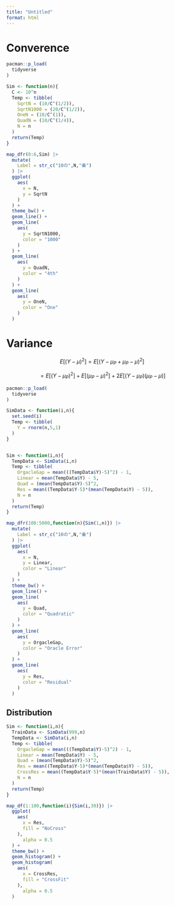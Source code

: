 ```yaml
---
title: "Untitled"
format: html
---
```


# Converence

```r
pacman::p_load(
  tidyverse
)

Sim <- function(n){
  C <- 10^n
  Temp <- tibble(
    SqrtN = (10/C^(1/2)),
    SqrtN1000 = (20/C^(1/2)),
    OneN = (10/C^(1)),
    QuadN = (10/C^(1/4)),
    N = n
  )
  return(Temp)
}

map_dfr(0:6,Sim) |> 
  mutate(
    Label = str_c("10の",N,"乗")
  ) |> 
  ggplot(
    aes(
      x = N,
      y = SqrtN
    )
  ) +
  theme_bw() +
  geom_line() +
  geom_line(
    aes(
      y = SqrtN1000,
      color = "1000"
    )
  ) +
  geom_line(
    aes(
      y = QuadN,
      color = "4th"
    )
  ) +
  geom_line(
    aes(
      y = OneN,
      color = "One"
    )
  )
```

# Variance

$$E[(Y-\mu)^2]=E[(Y-\mu_P+\mu_P-\mu)^2]$$

$$=E[(Y-\mu_P)^2]+E[(\mu_P-\mu)^2]+2E[(Y-\mu_P)(\mu_P-\mu)]$$

```r
pacman::p_load(
  tidyverse
)

SimData <- function(i,n){
  set.seed(i)
  Temp <- tibble(
    Y = rnorm(n,5,1)
  )
}


Sim <- function(i,n){
  TempData <- SimData(i,n)
  Temp <- tibble(
    OrgacleGap = mean(((TempData$Y)-5)^2) - 1,
    Linear = mean(TempData$Y) - 5,
    Quad = (mean(TempData$Y)-5)^2,
    Res = mean((TempData$Y-5)*(mean(TempData$Y) - 5)),
    N = n
  )
  return(Temp)
}

map_dfr(100:5000,function(n){Sim(1,n)}) |> 
  mutate(
    Label = str_c("10の",N,"乗")
  ) |> 
  ggplot(
    aes(
      x = N,
      y = Linear,
      color = "Linear"
    )
  ) +
  theme_bw() +
  geom_line() +
  geom_line(
    aes(
      y = Quad,
      color = "Quadratic"
    )
  ) +
  geom_line(
    aes(
      y = OrgacleGap,
      color = "Oracle Error"
    )
  ) +
  geom_line(
    aes(
      y = Res,
      color = "Residual"
    )
  )
```

## Distribution

```r
Sim <- function(i,n){
  TrainData <- SimData(999,n)
  TempData <- SimData(i,n)
  Temp <- tibble(
    OrgacleGap = mean(((TempData$Y)-5)^2) - 1,
    Linear = mean(TempData$Y) - 5,
    Quad = (mean(TempData$Y)-5)^2,
    Res = mean((TempData$Y-5)*(mean(TempData$Y) - 5)),
    CrossRes = mean((TempData$Y-5)*(mean(TrainData$Y) - 5)),
    N = n
  )
  return(Temp)
}

map_df(1:100,function(i){Sim(i,30)}) |> 
  ggplot(
    aes(
      x = Res,
      fill = "NoCross"
    ),
      alpha = 0.5
  ) +
  theme_bw() +
  geom_histogram() +
  geom_histogram(
    aes(
      x = CrossRes,
      fill = "CrossFit"
    ),
      alpha = 0.5
  )

```

